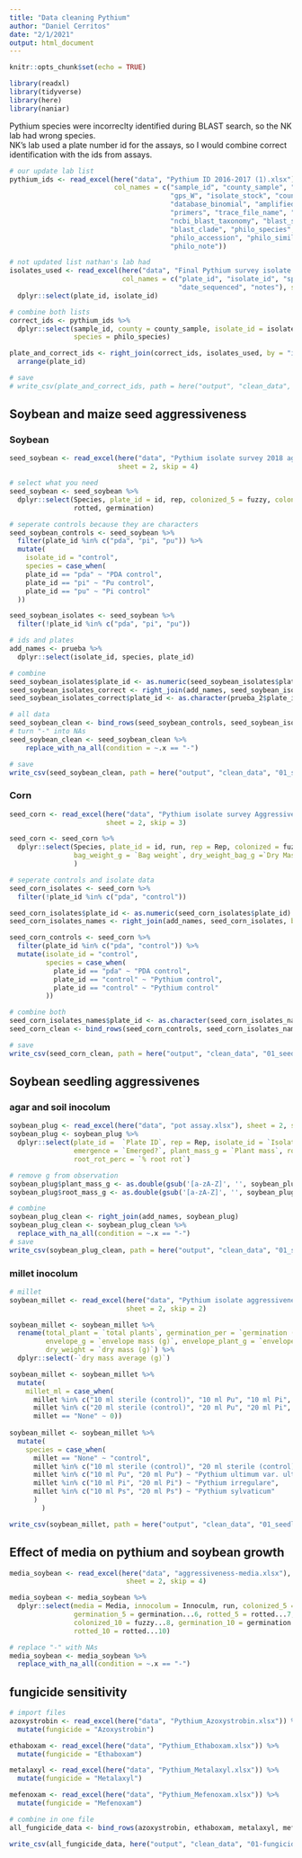 ```yaml
---
title: "Data cleaning Pythium"
author: "Daniel Cerritos"
date: "2/1/2021"
output: html_document
---
```


```r
knitr::opts_chunk$set(echo = TRUE)
```

```r
library(readxl)
library(tidyverse)
library(here)
library(naniar)
```

Pythium species were incorreclty identified during BLAST search, so the NK lab had wrong species.  
NK's lab used a plate number id for the assays, so I would combine correct identification with the ids from assays.

```r
# our update lab list
pythium_ids <- read_excel(here("data", "Pythium ID 2016-2017 (1).xlsx"), skip = 2,
                          col_names = c("sample_id", "county_sample", "gps_N", 
                                        "gps_W", "isolate_stock", "county_isolate", 
                                        "database_binomial", "amplified_by", 
                                        "primers", "trace_file_name", "length_bp", 
                                        "ncbi_blast_taxonomy", "blast_score", 
                                        "blast_clade", "philo_species", 
                                        "philo_accession", "philo_similarity", 
                                        "philo_note"))

# not updated list nathan's lab had
isolates_used <- read_excel(here("data", "Final Pythium survey isolate IDs 2018.xlsx"), 
                            col_names = c("plate_id", "isolate_id", "species",
                                          "date_sequenced", "notes"), skip = 1) %>% 
  dplyr::select(plate_id, isolate_id)

# combine both lists
correct_ids <- pythium_ids %>% 
  dplyr::select(sample_id, county = county_sample, isolate_id = isolate_stock, 
                species = philo_species)

plate_and_correct_ids <- right_join(correct_ids, isolates_used, by = "isolate_id") %>% 
  arrange(plate_id)

# save
# write_csv(plate_and_correct_ids, path = here("output", "clean_data", "01_list-of-isolates-used_clean-data.csv"))
```

## Soybean and maize seed aggressiveness 

### Soybean

```r

seed_soybean <- read_excel(here("data", "Pythium isolate survey 2018 aggressiveness- soybean.xlsx"), 
                           sheet = 2, skip = 4)

# select what you need
seed_soybean <- seed_soybean %>% 
  dplyr::select(Species, plate_id = id, rep, colonized_5 = fuzzy, colonized_10 = ...5, 
                rotted, germination)

# seperate controls because they are characters
seed_soybean_controls <- seed_soybean %>% 
  filter(plate_id %in% c("pda", "pi", "pu")) %>% 
  mutate(
    isolate_id = "control",
    species = case_when(
    plate_id == "pda" ~ "PDA control", 
    plate_id == "pi" ~ "Pu control", 
    plate_id == "pu" ~ "Pi control"
  ))

seed_soybean_isolates <- seed_soybean %>% 
  filter(!plate_id %in% c("pda", "pi", "pu"))

# ids and plates 
add_names <- prueba %>% 
  dplyr::select(isolate_id, species, plate_id)

# combine
seed_soybean_isolates$plate_id <- as.numeric(seed_soybean_isolates$plate_id)
seed_soybean_isolates_correct <- right_join(add_names, seed_soybean_isolates, by = "plate_id")
seed_soybean_isolates_correct$plate_id <- as.character(prueba_2$plate_id)

# all data
seed_soybean_clean <- bind_rows(seed_soybean_controls, seed_soybean_isolates_correct)
# turn "-" into NAs
seed_soybean_clean <- seed_soybean_clean %>% 
    replace_with_na_all(condition = ~.x == "-")

# save
write_csv(seed_soybean_clean, path = here("output", "clean_data", "01_seed-aggressiveness-soybean_clean-data.csv"))
```

### Corn

```r
seed_corn <- read_excel(here("data", "Pythium isolate survey Aggressiveness -corn.xlsx"), 
                        sheet = 2, skip = 3)

seed_corn <- seed_corn %>% 
  dplyr::select(Species, plate_id = id, run, rep = Rep, colonized = fuzzy, germination, 
                bag_weight_g = `Bag weight`, dry_weight_bag_g =`Dry Mass(w/ bag)`, 
                )

# seperate controls and isolate data
seed_corn_isolates <- seed_corn %>% 
  filter(!plate_id %in% c("pda", "control"))

seed_corn_isolates$plate_id <- as.numeric(seed_corn_isolates$plate_id)
seed_corn_isolates_names <- right_join(add_names, seed_corn_isolates, by = "plate_id")

seed_corn_controls <- seed_corn %>% 
  filter(plate_id %in% c("pda", "control")) %>% 
  mutate(isolate_id = "control", 
         species = case_when(
           plate_id == "pda" ~ "PDA control", 
           plate_id == "control" ~ "Pythium control", 
           plate_id == "control" ~ "Pythium control"
         ))

# combine both
seed_corn_isolates_names$plate_id <- as.character(seed_corn_isolates_names$plate_id)
seed_corn_clean <- bind_rows(seed_corn_controls, seed_corn_isolates_names)

# save
write_csv(seed_corn_clean, path = here("output", "clean_data", "01_seed-aggressiveness-corn_clean-data.csv"))
```


## Soybean seedling aggressivenes 

### agar and soil inocolum 

```r
soybean_plug <- read_excel(here("data", "pot assay.xlsx"), sheet = 2, skip = 2)
soybean_plug <- soybean_plug %>% 
  dplyr::select(plate_id =  `Plate ID`, rep = Rep, isolate_id = `Isolate IDs`,
                emergence = `Emerged?`, plant_mass_g = `Plant mass`, root_mass_g = `Root mass`, 
                root_rot_perc = `% root rot`)

# remove g from observation 
soybean_plug$plant_mass_g <- as.double(gsub('[a-zA-Z]', '', soybean_plug$plant_mass_g))
soybean_plug$root_mass_g <- as.double(gsub('[a-zA-Z]', '', soybean_plug$root_mass_g))

# combine 
soybean_plug_clean <- right_join(add_names, soybean_plug)
soybean_plug_clean <- soybean_plug_clean %>% 
  replace_with_na_all(condition = ~.x == "-")
# save
write_csv(soybean_plug_clean, path = here("output", "clean_data", "01_seedling-aggressiveness-soybean-agar_clean-data.csv"))
```

### millet inocolum

```r
# millet  
soybean_millet <- read_excel(here("data", "Pythium isolate aggressiveness-pot experiment.xlsx"), 
                             sheet = 2, skip = 2)

soybean_millet <- soybean_millet %>% 
  rename(total_plant = `total plants`, germination_per = `germination (%)`, 
         envelope_g = `envelope mass (g)`, envelope_plant_g = `envelope + plant mass (g)`, 
         dry_weight = `dry mass (g)`) %>% 
  dplyr::select(-`dry mass average (g)`)

soybean_millet <- soybean_millet %>% 
  mutate(
    millet_ml = case_when(
      millet %in% c("10 ml sterile (control)", "10 ml Pu", "10 ml Pi", "10 ml Ps") ~ 10, 
      millet %in% c("20 ml sterile (control)", "20 ml Pu", "20 ml Pi", "20 ml Ps") ~ 20,
      millet == "None" ~ 0))
    
soybean_millet <- soybean_millet %>% 
  mutate(
    species = case_when(
      millet == "None" ~ "control",
      millet %in% c("10 ml sterile (control)", "20 ml sterile (control)") ~ "millet control", 
      millet %in% c("10 ml Pu", "20 ml Pu") ~ "Pythium ultimum var. ultimum" , 
      millet %in% c("10 ml Pi", "20 ml Pi") ~ "Pythium irregulare", 
      millet %in% c("10 ml Ps", "20 ml Ps") ~ "Pythium sylvaticum"
      )
        )

write_csv(soybean_millet, path = here("output", "clean_data", "01_seedling-aggressiveness-soybean-millet_clean-data.csv"))
```

## Effect of media on pythium and soybean growth 


```r
media_soybean <- read_excel(here("data", "aggressiveness-media.xlsx"), 
                             sheet = 2, skip = 4)

media_soybean <- media_soybean %>% 
  dplyr::select(media = Media, innocolum = Innoculm, run, colonized_5 = fuzzy...5, 
                germination_5 = germination...6, rotted_5 = rotted...7,
                colonized_10 = fuzzy...8, germination_10 = germination...9, 
                rotted_10 = rotted...10)

# replace "-" with NAs
media_soybean <- media_soybean %>% 
  replace_with_na_all(condition = ~.x == "-")
```

## fungicide sensitivity 

```r

# import files 
azoxystrobin <- read_excel(here("data", "Pythium_Azoxystrobin.xlsx")) %>% 
  mutate(fungicide = "Azoxystrobin")

ethaboxam <- read_excel(here("data", "Pythium_Ethaboxam.xlsx")) %>% 
  mutate(fungicide = "Ethaboxam")

metalaxyl <- read_excel(here("data", "Pythium_Metalaxyl.xlsx")) %>% 
  mutate(fungicide = "Metalaxyl")

mefenoxam <- read_excel(here("data", "Pythium_Mefenoxam.xlsx")) %>% 
  mutate(fungicide = "Mefenoxam")

# combine in one file
all_fungicide_data <- bind_rows(azoxystrobin, ethaboxam, metalaxyl, mefenoxam)

write_csv(all_fungicide_data, here("output", "clean_data", "01-fungicide-sensitivty_clean-data.csv"))
```
